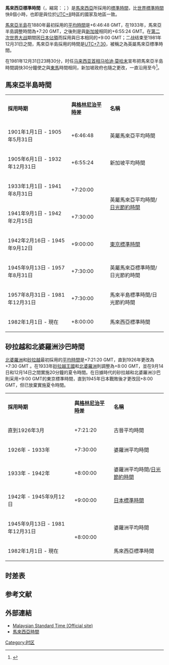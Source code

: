 '''馬來西亞標準時間'''（{{lang-en|Malaysian Standard Time}}，縮寫：{{lang|en|MYT}}；{{lang-ms|Waktu Piawai Malaysia}}）是[[馬來西亞|馬來西亞]]所採用的[[標準時間|標準時間]]，比[[世界標準時間|世界標準時間]]快8個小時，也即是與位於[[UTC+8|UTC+8]]時區的國家及地區一致。

[[马来西亚半岛地区|馬來亞半島]]在1880年最初採用的[[地方時|平均時間]]是+6:46:48 GMT，在1933年，馬來亞半島調整時間為+7:20 GMT，之後則是與[[新加坡|新加坡]]相同的+6:55:24 GMT。在[[第二次世界大战|第二次世界大战]]期間因[[馬來亞日佔時期|日本佔領]]而採用與日本相同的+9:00 GMT；二战结束至1981年12月31日之間，馬來亞半島採用的時間是[[UTC+7:30|UTC+7:30]]，被稱之為英屬馬來亞標準時間。

在1981年12月31日23時30分，时任[[马来西亚首相|马来西亚首相]][[马哈迪·莫哈末|马哈迪·莫哈末]]宣布把馬來亞半島時間調快30分鐘使之與[[東馬|東馬]]時間相同，新加坡政府也隨之更改，一直沿用至今<ref>{{Cite web|title=马来西亚 7个 有趣的事实 ，看你对马来西亚了解多少！|url=https://www.iqiglobal.com/blog/cn/fun-facts-about-malaysia-ch/|accessdate=2020-12-28|date=2020-08-16|work=IQI Global|language=zh-CN}}</ref>。

== 馬來亞半島時間 ==
{|class="wikitable"
| '''採用時期'''
| '''與[[格林尼治平時|格林尼治平時]]差'''
| '''名稱'''
|-
| 1901年1月1日 - 1905年5月31日
| +6:46:48
| 英屬馬來亞平均時間
|-
| 1905年6月1日 - 1932年12月31日
| +6:55:24
| 新加坡平均時間
|-
| 1933年1月1日 - 1941年8月31日
| +7:20:00
| rowspan="2" |英屬馬來亞平均時間/[[夏時制|日光節約時間]]
|-
| 1941年9月1日 - 1942年2月15日
| +7:30:00
|-
| 1942年2月16日 - 1945年9月12日
| +9:00:00
| [[日本標準時間|東京標準時間]]
|-
| 1945年9月13日 - 1957年8月31日
| +7:30:00
| 英屬馬來亞標準時間/日光節約時間
|-
| 1957年8月31日 - 1981年12月31日
| +7:30:00
| 馬來半島標準時間/日光節約時間
|-
| 1982年1月1日 - 現在
| +8:00:00
| 馬來西亞標準時間
|}

== 砂拉越和北婆羅洲沙巴時間 ==
[[沙巴|北婆羅洲]]和[[砂拉越|砂拉越]]最初採用的[[地方時|平均時間]]是+7:21:20 GMT，直到1926年更改為+7:30 GMT 。在1933年[[砂拉越王國|砂拉越王國]]和[[北婆羅洲|北婆羅洲]]則調整為+8:00 GMT，並在9月14日和12月14日之間實施20分鐘的夏令時間。在日據時代的砂拉越和北婆羅洲沙巴則采用+9:00 GMT的東京標準時間，直到1945年日本戰敗後才更改回+8:00 GMT，但已放棄實施夏令時間。

{|class="wikitable"
| '''採用時期'''
| '''與[[格林尼治平時|格林尼治平時]]差'''
| '''名稱'''
|-
| 直到1926年3月
| +7:21:20
| 古晉平均時間
|-
| 1926年 - 1933年
| +7:30:00
| 婆羅洲平均時間
|-
| 1933年 - 1942年
| +8:00:00
| 婆羅洲平均時間/[[夏時制|日光節約時間]]
|-
| 1942年 - 1945年9月12日
| +9:00:00
| [[日本標準時間|日本標準時間]]
|-
| 1945年9月13日 - 1981年12月31日
| rowspan="2" |+8:00:00
| 婆羅洲平均時間
|-
| 1982年1月1日 - 現在
| 馬來西亞標準時間
|}

== 时差表 ==
{{時差表|+|8|00}}

==参考文献==
{{Reflist|2}}

==外部連結==
*[https://mst.sirim.my/ Malaysian Standard Time (Official site)]
*[https://www.timeanddate.com/worldclock/malaysia 馬來西亞時間]

{{亞洲題目|标准时间}}

[[Category:时区|Category:时区]]